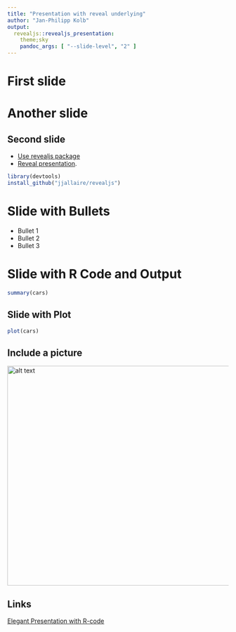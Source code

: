 ```yaml
---
title: "Presentation with reveal underlying"
author: "Jan-Philipp Kolb"
output: 
  revealjs::revealjs_presentation:
    theme;sky
    pandoc_args: [ "--slide-level", "2" ]
---
```


# First slide

# Another slide

## Second slide
- [Use revealjs package](https://github.com/jjallaire/revealjs)
- [Reveal presentation](http://stackoverflow.com/questions/22965084/how-do-i-get-vertical-slides-using-rpres-markdown).

```r
library(devtools)
install_github("jjallaire/revealjs")
```

# Slide with Bullets

- Bullet 1
- Bullet 2
- Bullet 3

# Slide with R Code and Output

```r
summary(cars)
```

## Slide with Plot

```r
plot(cars)
```

## Include a picture

<img src="http://lazowska.cs.washington.edu/MS/DS.wordle.jpg" alt="alt text" width="700x" height="500x">


## Links

[Elegant Presentation with R-code](http://zevross.com/blog/2014/11/19/creating-elegant-html-presentations-that-feature-r-code/)